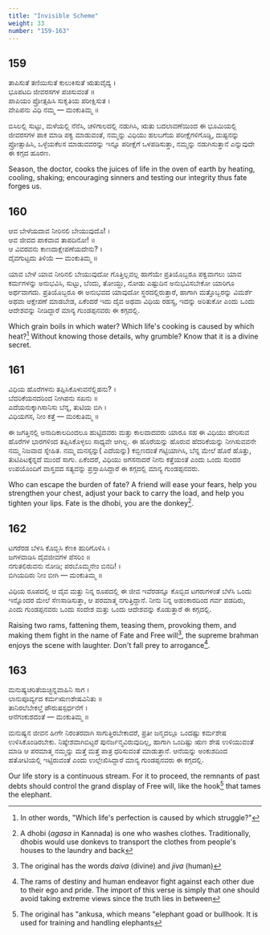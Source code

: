 ```yaml
---
title: "Invisible Scheme"
weight: 33
number: "159-163"
---
```


## 159

ತಾಪಿಸುತೆ ತಣಿಯಿಸುತೆ ಕುಲುಕಿಸುತೆ ಋತುವೈದ್ಯ ।  
ಭೂಪಟದಿ ಜೀವರಸಗಳ ಪಚಿಸುವಂತೆ ॥  
ಪಾಪಿಯಂ ಪ್ರೋತ್ಸಹಿಸಿ ಸುಕೃತಿಯ ಪರೀಕ್ಷಿಸುತ ।  
ವೇಪಿಪನು ವಿಧಿ ನಮ್ಮ — ಮಂಕುತಿಮ್ಮ ॥

ಬಿಸಿಲಲ್ಲಿ ಸುಟ್ಟು, ಮಳೆಯಲ್ಲಿ ನೆನೆಸಿ, ಚಳಿಗಾಲದಲ್ಲಿ ನಡುಗಿಸಿ, ಋತು ಬದಲಾವಣೆಯಿಂದ ಈ ಭೂಮಿಯಲ್ಲಿ ಜೀವರಸಗಳ ಪಾಕ ಮಾಡಿ ಪಕ್ವ ಮಾಡುವಂತೆ, ನಮ್ಮನ್ನು ವಿಧಿಯು ಹಲಬಗೆಯ ಪರೀಕ್ಷೆಗಳಿಗೊಡ್ಡಿ, ದುಷ್ಟನನ್ನು ಪ್ರೋತ್ಸಾಹಿಸಿ, ಒಳ್ಳೆಯಕೆಲಸ ಮಾಡುವವರನ್ನು ಇನ್ನೂ ಪರೀಕ್ಷೆಗೆ ಒಳಪಡಿಸುತ್ತಾ, ನಮ್ಮನ್ನು ನಡುಗಿಸುತ್ತಾನೆ ಎನ್ನುವುದೇ ಈ ಕಗ್ಗದ ಹೂರಣ.

Season, the doctor, cooks the juices of life in the oven of earth by heating, cooling, shaking; encouraging sinners and testing our integrity thus fate forges us.

## 160

ಆವ ಬೇಳೆಯದಾವ ನೀರಿನಲಿ ಬೇಯುವುದೊ! ।  
ಆವ ಜೀವದ ಪಾಕವಾವ ತಾಪದಿನೋ! ॥  
ಆ ವಿವರವನು ಕಾಣದಾಕ್ಷೇಪಣೆಯದೇನು? ।  
ದೈವಗುಟ್ಟದು ತಿಳಿಯೆ — ಮಂಕುತಿಮ್ಮ ॥

ಯಾವ ಬೇಳೆ ಯಾವ ನೀರಿನಲಿ ಬೇಯುವುದೋ ಗೊತ್ತಿಲ್ಲವಲ್ಲ ಹಾಗೆಯೇ ಪ್ರತಿಯೊಬ್ಬರೂ ಪಕ್ವವಾಗಲು ಯಾವ ಕರ್ಮಗಳನ್ನು ಅನುಭವಿಸಿ, ಸುಟ್ಟು, ಬೆಂದು, ತೋಯ್ದು, ನೋಡು ಎಷ್ಟುದಿನ ಅನುಭವಿಸಬೇಕೋ ಯಾರಿಗೂ ಅರ್ಥವಾಗದು. ಪ್ರತಿಯೊಬ್ಬರೂ ಈ ಅನುಭವದ ಯಾವುದೋ ಸ್ಥರದಲ್ಲಿರುತ್ತಾರೆ, ಹಾಗಾಗಿ ಮತ್ತೊಬ್ಬರನ್ನು ವಿಮರ್ಶೆ ಅಥವಾ ಆಕ್ಷೇಪಣೆ ಮಾಡಬೇಡ, ಏಕೆಂದರೆ ಇದು ದೈವ ಅಥವಾ ವಿಧಿಯ ರಹಸ್ಯ, ಇದನ್ನು ಅರಿತುಕೋ ಎಂದು ಒಂದು ಆದೇಶವನ್ನು ನೀಡಿದ್ದಾರೆ ಮಾನ್ಯ ಗುಂಡಪ್ಪನವರು ಈ ಕಗ್ಗದಲ್ಲಿ.

Which grain boils in which water? Which life's cooking is caused by which heat?[^61] Without knowing those details, why grumble? Know that it is a divine secret.

## 161

ವಿಧಿಯ ಹೊರೆಗಳನು ತಪ್ಪಿಸಿಕೊಳುವನೆಲ್ಲಿಹನು? ।  
ಬೆದರಿಕೆಯನದರಿಂದ ನೀಗಿಪನು ಸಖನು ॥  
ಎದೆಯನುಕ್ಕಾಗಿಸಾನಿಸು ಬೆನ್ನ, ತುಟಿಯ ಬಿಗಿ ।  
ವಿಧಿಯಗಸ, ನೀಂ ಕತ್ತೆ — ಮಂಕುತಿಮ್ಮ ॥

ಈ ಜಗತ್ತಿನಲ್ಲಿ ಅನಾದಿಕಾಲದಿಂದಲೂ ಹುಟ್ಟಿದವರು ಮತ್ತು ಕಾಲವಾದವರು ಯಾರೂ ಸಹ ಈ ವಿಧಿಯು ಹೇರಿಸುವ ಹೊರೆಗಳ ಭಾರಗಳಿಂದ ತಪ್ಪಿಸಿಕೊಳ್ಳಲು ಸಾಧ್ಯವೇ ಆಗಿಲ್ಲ. ಈ ಹೊರೆಯನ್ನು ಹೊರುವ ಹೆದರಿಕೆಯನ್ನು ನೀಗಿಸುವವನೇ ನಮ್ಮ ನಿಜವಾದ ಸ್ನೇಹಿತ. ನಮ್ಮ ಮನಸ್ಸನ್ನು( ಎದೆಯನ್ನು) ಕಬ್ಬಿಣದಂತೆ ಗಟ್ಟಿಯಾಗಿಸಿ, ಬೆನ್ನ ಮೇಲೆ ಹೊರೆ ಹೊತ್ತು, ತುಟಿಪಿಟಕ್ಕೆನ್ನದೆ ಮುಂದೆ ಸಾಗು. ಏಕೆಂದರೆ, ವಿಧಿಯು ಅಗಸನಾದರೆ ನೀನು ಕತ್ತೆಯಂತೆ ಎಂದು ಒಂದು ಸುಂದರ ಉಪಯೊಂದಿಗೆ ವಾಸ್ತವದ ಸತ್ಯವನ್ನು ಪ್ರಸ್ತಾಪಿಸಿದ್ದಾರೆ ಈ ಕಗ್ಗದಲ್ಲಿ ಮಾನ್ಯ ಗುಂಡಪ್ಪನವರು.

Who can escape the burden of fate? A friend will ease your fears, help you strengthen your chest, adjust your back to carry the load, and help you tighten your lips. Fate is the dhobi, you are the donkey[^62].

## 162

ಟಗರೆರಡ ಬೆಳಸಿ ಕೊಬ್ಬಿಸಿ ಕೆಣಕಿ ಹುರಿಗೊಳಿಸಿ ।  
ಜಗಳವಾಡಿಸಿ ದೈವಜೀವಗಳ ಪೆಸರಿಂ ॥  
ನಗುತಲಿರುವನು ನೋಡಿ; ಪರಬೊಮ್ಮನೇಂ ಬಿನದಿ! ।  
ಬಿಗಿಯದಿರು ನೀಂ ಬೀಗಿ — ಮಂಕುತಿಮ್ಮ ॥

ವಿಧಿಯ ರೂಪದಲ್ಲಿ ಆ ದೈವ ಮತ್ತು ನಿನ್ನ ರೂಪದಲ್ಲಿ ಈ ಜೀವ ಇವೆರಡನ್ನೂ ಕೊಬ್ಬಿದ ಟಗರುಗಳಂತೆ ಬೆಳೆಸಿ ಒಂದು ಇನ್ನೊಂದರ ಮೇಲೆ ಸೆಣಸಾಡಿಸುತ್ತಾ, ಆ ಪರಮಾತ್ಮ ನಗುತ್ತಿದ್ದಾನೆ. ನೀನು ನಿನ್ನ ಅಹಂಕಾರದಿಂದ ಗರ್ವ ಪಡದಿರು, ಎಂದು ಗುಂಡಪ್ಪನವರು ಒಂದು ಸಂದೇಶ ಮತ್ತು ಒಂದು ಆದೇಶವನ್ನು ಕೊಡುತ್ತಾರೆ ಈ ಕಗ್ಗದಲ್ಲಿ.

Raising two rams, fattening them, teasing them, provoking them, and making them fight in the name of Fate and Free will[^63], the supreme brahman enjoys the scene with laughter. Don't fall prey to arrogance[^64].

## 163

ಮನುಷ್ಯಚರಿತೆಯಚ್ಛಿನ್ನವಾಹಿನಿ ಸಾಗ ।  
ಲಾನುಪೂರ್ವ್ಯದ ಕರ್ಮಋಣಶೇಷವಿನಿತು ॥  
ತಾನಿರಲೆಬೇಕಲ್ತೆ ಪೌರುಷಸ್ಪರ್ಧನೆಗೆ ।  
ಆನೆಗಂಕುಶದಂತೆ — ಮಂಕುತಿಮ್ಮ ॥

ಮನುಷ್ಯನ ಜೀವನ ಹೀಗೇ ನಿರಂತರವಾಗಿ ಸಾಗುತ್ತಿರಬೇಕಾದರೆ, ಪ್ರತೀ ಜನ್ಮದಲ್ಲೂ ಒಂದಷ್ಟು ಕರ್ಮಶೇಷ ಉಳಿಸಿಕೊಂಡಿರಬೇಕು. ನಿಷ್ಶೇಶವಾಗಿಬಿಟ್ಟರೆ ಪುನರ್ಜನ್ಮವಿರುವುದಿಲ್ಲ, ಹಾಗಾಗಿ ಒಂದಿಷ್ಟು ಋಣ ಶೇಷ ಉಳಿಯುವಂತೆ ಮಾಡಿ ಆ ಪರಮಾತ್ಮ ನಮ್ಮನ್ನು ಮತ್ತೆ ಮತ್ತೆ ಪಾತ್ರ ಧರಿಸುವಂತೆ ಮಾಡುತ್ತಾನೆ. ಆನೆಯನ್ನು ಅಂಕುಶದಿಂದ ಹತೋಟಿಯಲ್ಲಿ ಇಟ್ಟಿರುವಂತೆ ಎಂದು ಉಲ್ಲೇಖಿಸಿದ್ದಾರೆ ಮಾನ್ಯ ಗುಂಡಪ್ಪನವರು ಈ ಕಗ್ಗದಲ್ಲಿ.

Our life story is a continuous stream. For it to proceed, the remnants of past debts should control the grand display of Free will, like the hook[^65] that tames the elephant.

[^61]: In other words, "Which life's perfection is caused by which struggle?"
[^62]: A dhobi (_agasa_ in Kannada) is one who washes clothes. Traditionally, dhobis would use donkevs to transport the clothes from people's houses to the laundry and back
[^63]: The original has the words _daiva_ (divine) and _jiva_ (human)
[^64]: The rams of destiny and human endeavor fight against each other due to their ego and pride. The import of this verse is simply that one should avoid taking extreme views since the truth lies in between
[^65]: The original has "ankusa, which means "elephant goad or bullhook. It is used for training and handling elephants
